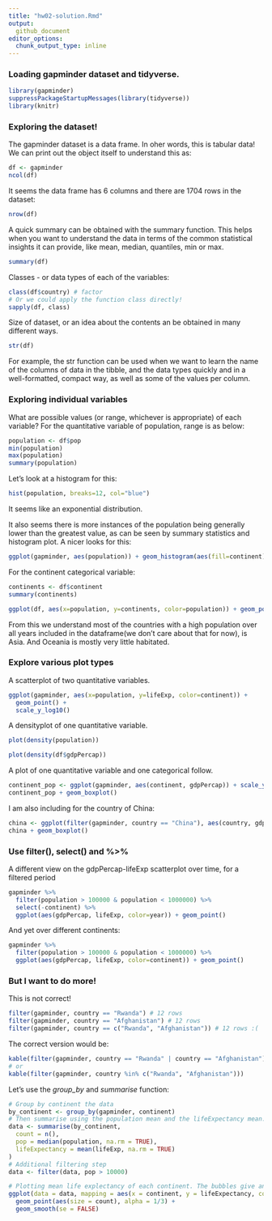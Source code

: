 ```yaml
---
title: "hw02-solution.Rmd"
output:
  github_document
editor_options:
  chunk_output_type: inline
---
```

### Loading gapminder dataset and tidyverse. 

```r
library(gapminder)
suppressPackageStartupMessages(library(tidyverse))
library(knitr)

```

### Exploring the dataset!
The gapminder dataset is a data frame. In oher words, this is tabular data!
We can print out the object itself to understand this as:
```r
df <- gapminder
ncol(df)
```
It seems the data frame has 6 columns and there are 1704 rows in the dataset: 
```r
nrow(df)
```
A quick summary can be obtained with the summary function. This helps when you want to understand the data in terms of the common statistical insights it can provide, like mean, median, quantiles, min or max. 
```r
summary(df)
```

Classes - or data types of each of the variables:
```r
class(df$country) # factor
# Or we could apply the function class directly!
sapply(df, class)
```

Size of dataset, or an idea about the contents an be obtained in many different ways. 
```r
str(df)
```
For example, the str function can be used when we want to learn the name of the columns of data in the tibble, and the data types quickly and in a well-formatted, compact way, as well as some of the values per column.

### Exploring individual variables

What are possible values (or range, whichever is appropriate) of each variable?
For the quantitative variable of population, range is as below:
```r
population <- df$pop
min(population) 
max(population) 
summary(population)
```

Let's look at a histogram for this:
```r
hist(population, breaks=12, col="blue")
```
It seems like an exponential distribution. 

It also seems there is more instances of the population being generally lower than the greatest value, as can be seen by summary statistics and histogram plot.
A nicer looks for this:
```r
ggplot(gapminder, aes(population)) + geom_histogram(aes(fill=continent), bins=25)
```

For the continent categorical variable:
```r
continents <- df$continent
summary(continents)
```
```r
ggplot(df, aes(x=population, y=continents, color=population)) + geom_point()
```

From this we understand most of the countries with a high population over all years included in the dataframe(we don't care about that for now), is Asia. And Oceania is mostly very little habitated. 

### Explore various plot types

A scatterplot of two quantitative variables.
```r
ggplot(gapminder, aes(x=population, y=lifeExp, color=continent)) +
  geom_point() +
  scale_y_log10()
```

A densityplot of one quantitative variable.
```r
plot(density(population))
```
```r
plot(density(df$gdpPercap))
```

A plot of one quantitative variable and one categorical follow. 
```r
continent_pop <- ggplot(gapminder, aes(continent, gdpPercap)) + scale_y_log10()
continent_pop + geom_boxplot()
```

I am also including for the country of China:
```r
china <- ggplot(filter(gapminder, country == "China"), aes(country, gdpPercap)) + scale_y_log10()
china + geom_boxplot()
```

### Use filter(), select() and %>%
A different view on the gdpPercap-lifeExp scatterplot over time, for a filtered period
```r
gapminder %>%
  filter(population > 100000 & population < 1000000) %>%
  select(-continent) %>%
  ggplot(aes(gdpPercap, lifeExp, color=year)) + geom_point()
```

And yet over different continents:
```r
gapminder %>%
  filter(population > 100000 & population < 1000000) %>%
  ggplot(aes(gdpPercap, lifeExp, color=continent)) + geom_point()
```

### But I want to do more!

This is not correct!
```r
filter(gapminder, country == "Rwanda") # 12 rows
filter(gapminder, country == "Afghanistan") # 12 rows
filter(gapminder, country == c("Rwanda", "Afghanistan")) # 12 rows :(
```

The correct version would be:
```r
kable(filter(gapminder, country == "Rwanda" | country == "Afghanistan"))
# or
kable(filter(gapminder, country %in% c("Rwanda", "Afghanistan")))
```


Let's use the _group\_by_ and _summarise_ function:
```r
# Group by continent the data
by_continent <- group_by(gapminder, continent)
# Then summarise using the population mean and the lifeExpectancy mean.
data <- summarise(by_continent,
  count = n(),
  pop = median(population, na.rm = TRUE),
  lifeExpectancy = mean(lifeExp, na.rm = TRUE)
)
# Additional filtering step
data <- filter(data, pop > 10000)

# Plotting mean life explectancy of each continent. The bubbles give an idea of which continent had the most data points in the gapminder df.
ggplot(data = data, mapping = aes(x = continent, y = lifeExpectancy, color=continent)) +
  geom_point(aes(size = count), alpha = 1/3) +
  geom_smooth(se = FALSE)

```

